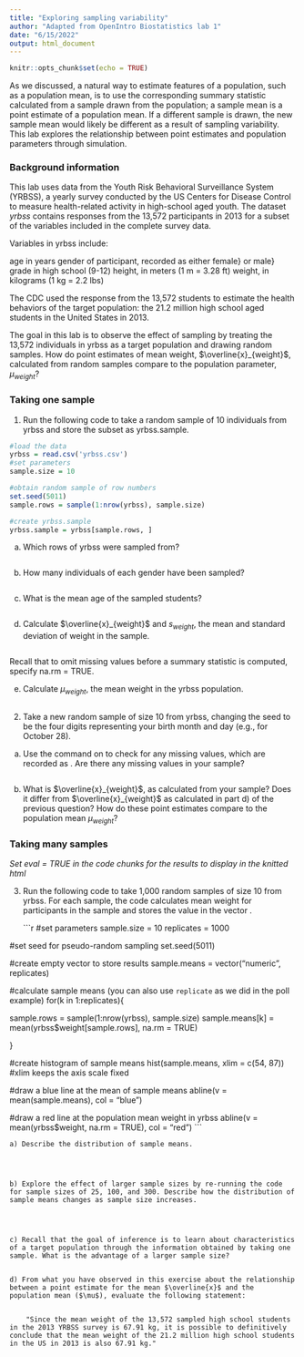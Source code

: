 ```yaml
---
title: "Exploring sampling variability"
author: "Adapted from OpenIntro Biostatistics lab 1"
date: "6/15/2022"
output: html_document
---
```


```r
knitr::opts_chunk$set(echo = TRUE)
```

As we discussed, a natural way to estimate features of a population, such as a population mean, is to use the corresponding summary statistic calculated from a sample drawn from the population; a sample mean is a point estimate of a population mean. If a different sample is drawn, the new sample mean would likely be different as a result of sampling variability. This lab explores the relationship between point estimates and population parameters through simulation.

### Background information

This lab uses data from the Youth Risk Behavioral Surveillance System (YRBSS), a yearly survey conducted by the US Centers for Disease Control to measure health-related activity in high-school aged youth. The dataset *yrbss* contains responses from the 13,572 participants in 2013 for a subset of the variables included in the complete survey data.

Variables in yrbss include:

age in years
gender of participant, recorded as either female} or male}
grade in high school (9-12)
height, in meters (1 m = 3.28 ft)
weight, in kilograms (1 kg = 2.2 lbs)

The CDC used the response from the 13,572 students to estimate the health behaviors of the target population: the 21.2 million high school aged students in the United States in 2013.

The goal in this lab is to observe the effect of sampling by treating the 13,572 individuals in yrbss as a target population and drawing random samples. How do point estimates of mean weight, $\overline{x}_{weight}$, calculated from random samples compare to the population parameter, $\mu_{weight}$?


### Taking one sample

1. Run the following code to take a random sample of 10 individuals from yrbss and store the subset as yrbss.sample.


```r
#load the data
yrbss = read.csv('yrbss.csv')
#set parameters
sample.size = 10

#obtain random sample of row numbers
set.seed(5011)
sample.rows = sample(1:nrow(yrbss), sample.size)

#create yrbss.sample
yrbss.sample = yrbss[sample.rows, ]
```

a) Which rows of yrbss were sampled from?
    
```r

```
    
    
b) How many individuals of each gender have been sampled?
    
```r

```

    
c) What is the mean age of the sampled students?
    
```r

```
    

    
d) Calculate $\overline{x}_{weight}$ and $s_{weight}$, the mean and standard deviation of weight in the sample.
    
```r

```

Recall that to omit missing values before a summary statistic is computed, specify na.rm = TRUE.

    
e) Calculate $\mu_{weight}$, the mean weight in the yrbss population.
    
```r

```

    
2. Take a new random sample of size 10 from yrbss, changing the seed to be the four digits representing your birth month and day (e.g., \texttt{1028} for October 28).

a) Use the \texttt{summary()} command on \texttt{weight} to check for any missing values, which are recorded as \texttt{NA}. Are there any missing values in your sample?
    
```r

```


 
    
b) What is $\overline{x}_{weight}$, as calculated from your sample? Does it differ from $\overline{x}_{weight}$ as calculated in part d) of the previous question? How do these point estimates compare to the population mean $\mu_{weight}$?



### Taking many samples


*Set eval = TRUE in the code chunks for the results to display in the knitted html*

3. Run the following code to take 1,000 random samples of size 10 from yrbss. For each sample, the code calculates mean weight for participants in the sample and stores the value in the vector \texttt{sample.means}.

    ```r
#set parameters
sample.size = 10
replicates = 1000

#set seed for pseudo-random sampling
set.seed(5011)

#create empty vector to store results
sample.means = vector("numeric", replicates)

#calculate sample means  (you can also use `replicate` as we did in the poll example)
for(k in 1:replicates){
  
  sample.rows = sample(1:nrow(yrbss), sample.size)
  sample.means[k] = mean(yrbss$weight[sample.rows], na.rm = TRUE)
  
}

#create histogram of sample means
hist(sample.means, xlim = c(54, 87)) #xlim keeps the axis scale fixed

#draw a blue line at the mean of sample means
abline(v = mean(sample.means), col = "blue")

#draw a red line at the population mean weight in yrbss
abline(v = mean(yrbss$weight, na.rm = TRUE), col = "red")
```

    a) Describe the distribution of sample means.
    
    
    
    
    b) Explore the effect of larger sample sizes by re-running the code for sample sizes of 25, 100, and 300. Describe how the distribution of sample means changes as sample size increases.
    
    
    
    
    c) Recall that the goal of inference is to learn about characteristics of a target population through the information obtained by taking one sample. What is the advantage of a larger sample size?
    
    
    d) From what you have observed in this exercise about the relationship between a point estimate for the mean $\overline{x}$ and the population mean ($\mu$), evaluate the following statement:
    
    
        "Since the mean weight of the 13,572 sampled high school students in the 2013 YRBSS survey is 67.91 kg, it is possible to definitively conclude that the mean weight of the 21.2 million high school students in the US in 2013 is also 67.91 kg."
        
        
        
        
